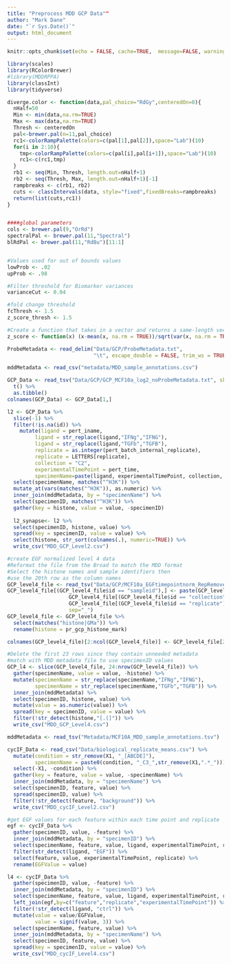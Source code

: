 ```yaml
---
title: "Preprocess MDD GCP Data""
author: "Mark Dane"
date: "`r Sys.Date()`"
output: html_document
---
```


```r
knitr::opts_chunk$set(echo = FALSE, cache=TRUE,  message=FALSE, warning = FALSE, fig.height=10, fig.width=10)

library(scales)
library(RColorBrewer)
#library(MDDRPPA)
library(classInt)
library(tidyverse)
```

```r

diverge.color <- function(data,pal_choice="RdGy",centeredOn=0){
  nHalf=50
  Min <- min(data,na.rm=TRUE)
  Max <- max(data,na.rm=TRUE)
  Thresh <- centeredOn
  pal<-brewer.pal(n=11,pal_choice)
  rc1<-colorRampPalette(colors=c(pal[1],pal[2]),space="Lab")(10)
  for(i in 2:10){
    tmp<-colorRampPalette(colors=c(pal[i],pal[i+1]),space="Lab")(10)
    rc1<-c(rc1,tmp)
  }
  rb1 <- seq(Min, Thresh, length.out=nHalf+1)
  rb2 <- seq(Thresh, Max, length.out=nHalf+1)[-1]
  rampbreaks <- c(rb1, rb2)
  cuts <- classIntervals(data, style="fixed",fixedBreaks=rampbreaks)
  return(list(cuts,rc1))
}


####global parameters
cols <- brewer.pal(9,"OrRd")
spectralPal <- brewer.pal(11,"Spectral")
blRdPal <- brewer.pal(11,"RdBu")[11:1]


#Values used for out of bounds values
lowProb <- .02
upProb <- .98

#Filter threshold for Biomarker variances
varianceCut <- 0.04

#fold change threshold
fcThresh <- 1.5
z_score_thresh <- 1.5

#Create a function that takes in a vector and returns a same-length vector of z scores 
z_score <- function(x) (x-mean(x, na.rm = TRUE))/sqrt(var(x, na.rm = TRUE))

```


```r

ProbeMetadata <- read_delim("Data/GCP/ProbeMetadata.txt", 
                            "\t", escape_double = FALSE, trim_ws = TRUE)

mddMetadata <- read_csv("metadata/MDD_sample_annotations.csv")

GCP_Data <- read_tsv("Data/GCP/GCP_MCF10a_log2_noProbeMetadata.txt", skip = 2) %>%
  t() %>%
  as.tibble()
colnames(GCP_Data) <- GCP_Data[1,]

l2 <- GCP_Data %>%
  slice(-1) %>%
  filter(!is.na(id)) %>%
    mutate(ligand = pert_iname,
         ligand = str_replace(ligand,"IFNg","IFNG"),
         ligand = str_replace(ligand,"TGFb","TGFB"),
         replicate = as.integer(pert_batch_internal_replicate),
         replicate = LETTERS[replicate],
         collection = "C2",
         experimentalTimePoint = pert_time,
         specimenName=paste(ligand, experimentalTimePoint, collection, replicate, sep="_")) %>%
  select(specimenName, matches("^H3K")) %>%
  mutate_at(vars(matches("^H3K")), as.numeric) %>%
  inner_join(mddMetadata, by = "specimenName") %>%
  select(specimenID, matches("^H3K")) %>%
  gather(key = histone, value = value, -specimenID)
  
  l2_synapse<- l2 %>%
  select(specimenID, histone, value) %>%
  spread(key = specimenID, value = value) %>%
  select(histone, str_sort(colnames(.), numeric=TRUE)) %>%
  write_csv("MDD_GCP_Level2.csv")

#create EGF normalized level 4 data
#Reformat the file from the Broad to match the MDD format
#Select the histone names and sample identifiers then
#use the 20th row as the column names
GCP_level4_file <- read_tsv("Data/GCP/MCF10a_EGFtimepointnorm_RepRemoved_withPBS_OHSU_metadata.txt", skip = 2) 
GCP_level4_file[(GCP_level4_file$id == "sampleid"),] <- paste(GCP_level4_file[(GCP_level4_file$id == "condition"),],
                    GCP_level4_file[(GCP_level4_file$id == "collection"),],
                    GCP_level4_file[(GCP_level4_file$id == "replicate"),],
                    sep="_")
GCP_level4_file <- GCP_level4_file %>%
  select(matches("histone|GMa")) %>%
  rename(histone = pr_gcp_histone_mark)

colnames(GCP_level4_file)[2:ncol(GCP_level4_file)] <- GCP_level4_file[20,2:ncol(GCP_level4_file)] 

#Delete the first 23 rows since they contain unneeded metadata
#match with MDD metadata file to use specimenID values
GCP_l4 <- slice(GCP_level4_file, 24:nrow(GCP_level4_file)) %>%
  gather(specimenName, value = value, -histone) %>%
  mutate(specimenName = str_replace(specimenName,"IFNg","IFNG"),
         specimenName = str_replace(specimenName,"TGFb","TGFB")) %>%
  inner_join(mddMetadata) %>%
  select(specimenID, histone, value) %>%
  mutate(value = as.numeric(value)) %>%
  spread(key = specimenID, value = value) %>%
  filter(!str_detect(histone,"[.(]")) %>%
  write_csv("MDD_GCP_Level4.csv")
```



```r

mddMetadata <- read_tsv("Metadata/MCF10A_MDD_sample_annotations.tsv")

cycIF_Data <- read_csv("Data/biological_replicate_means.csv") %>%
  mutate(condition = str_remove(X1, "_[ABCDE]"),
         specimenName = paste0(condition, "_C3_",str_remove(X1,".*_"))) %>%
  select(-X1, -condition) %>%
  gather(key = feature, value = value, -specimenName) %>%
  inner_join(mddMetadata, by = "specimenName") %>%
  select(specimenID, feature, value) %>%
  spread(specimenID, value) %>%
  filter(!str_detect(feature, "background")) %>%
  write_csv("MDD_cycIF_Level2.csv")

#get EGF values for each feature within each time point and replicate
egf <- cycIF_Data %>%
  gather(specimenID, value, -feature) %>%
  inner_join(mddMetadata, by = "specimenID") %>%
  select(specimenName, feature, value, ligand, experimentalTimePoint, replicate) %>%
  filter(str_detect(ligand, "EGF")) %>%
  select(feature, value, experimentalTimePoint, replicate) %>%
  rename(EGFValue = value)

l4 <- cycIF_Data %>%
  gather(specimenID, value, -feature) %>%
  inner_join(mddMetadata, by = "specimenID") %>%
  select(specimenName, feature, value, ligand, experimentalTimePoint, replicate) %>%
  left_join(egf,by=c("feature","replicate","experimentalTimePoint")) %>%
  filter(!str_detect(ligand, "ctrl")) %>%
  mutate(value = value/EGFValue,
         value = signif(value, 3)) %>%
  select(specimenName, feature, value) %>%
  inner_join(mddMetadata, by = "specimenName") %>%
  select(specimenID, feature, value) %>%
  spread(key = specimenID, value = value) %>%
  write_csv("MDD_cycIF_Level4.csv")
```
